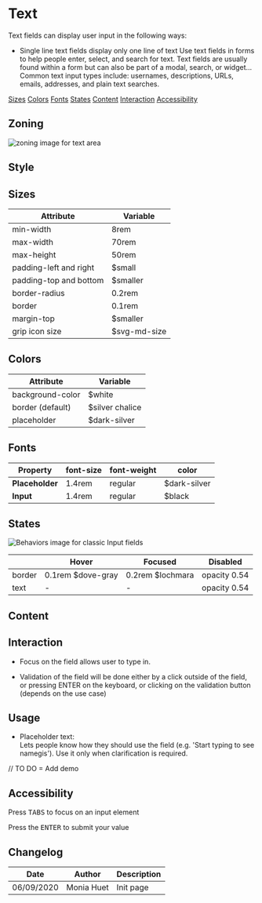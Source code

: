 

<Meta title="Guidelines|Components/Input-Text" />

# Text 

Text fields can display user input in the following ways:
- Single line text fields display only one line of text
Use text fields in forms to help people enter, select, and search for text. 
Text fields are usually found within a form but can also be part of a modal, search, or widget… 
Common text input types include: usernames, descriptions, URLs, emails, addresses, and plain text searches.

<Row>
	<Col centered="all">
		<a href="#sizes">Sizes</a>
	</Col>
	<Col centered="all">
		<a href="#colors">Colors</a>
	</Col>
	<Col centered="all">
		<a href="#fonts">Fonts</a>
	</Col>
	<Col centered="all">
		<a href="#states">States</a>
	</Col>
	<Col centered="all">
		<a href="#content">Content</a>
	</Col>
	<Col centered="all">
		<a href="#interaction">Interaction</a>
	</Col>
	<Col centered="all">
		<a href="#accessibility">Accessibility</a>
	</Col>
</Row>


## Zoning

<img src={InputZoning} alt="zoning image for text area" className="full" class="full" />

## Style

## Sizes <a id="sizes" />

| Attribute                      | Variable          |
| ------------------------------ | ----------------- |
| min-width                      | 8rem              |
| max-width                      | 70rem             |
| max-height    		    	 | 50rem             |
| padding-left and right         | $small            |
| padding-top and bottom         | $smaller          |
| border-radius                  | 0.2rem            |
| border                         | 0.1rem            |
| margin-top                     | $smaller          |
| grip icon size				 | $svg-md-size      |



## Colors <a id="colors" />

| Attribute                      | Variable                            |
| ------------------------------ | ----------------------------------- |
| background-color               | $white                              |
| border (default)               | $silver chalice                     |
| placeholder                    | $dark-silver                        |


## Fonts <a id="fonts" />

| Property       | font-size | font-weight | color |
|----------------|-----------|-------------|-------|
| **Placeholder**| 1.4rem    |regular      |$dark-silver |
| **Input**      | 1.4rem    |regular      |$black |


## States <a id="states" />

<img src={InputBehaviors} alt="Behaviors image for classic Input fields" className="full" class="full" />

|                      | **Hover**           | **Focused**       | **Disabled**     |
| -------------------- | ------------------- | ----------------- | ---------------- |
| border               | 0.1rem $dove-gray   | 0.2rem $lochmara  | opacity 0.54     |
| text                 | -                   | -                 | opacity 0.54     |



## Content <a id="content" />

## Interaction <a id="interaction" />

* Focus on the field allows user to type in.
- Validation of the field will be done either by a click outside of the field, or pressing ENTER on the keyboard, or clicking on the validation button (depends on the use case)


## Usage <a id="usage" />

* Placeholder text:  
Lets people know how they should use the field (e.g. 'Start typing to see namegis'). Use it only when clarification is required.

// TO DO = Add demo

## Accessibility <a id="accessibility" />

Press <kbd>TABS</kbd> to focus on an input element

Press the <kbd>ENTER</kbd> to submit your value

## Changelog

| Date       | Author | Description |
| ---------- | ------ | ----------- |
| 06/09/2020 | Monia Huet  | Init page   |
